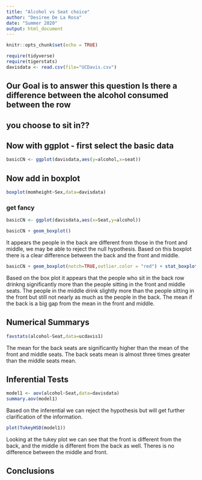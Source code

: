 ```yaml
---
title: "Alcohol vs Seat choice"
author: "Desiree De La Rosa"
date: "Summer 2020"
output: html_document
---
```


```r
knitr::opts_chunk$set(echo = TRUE)
```

```r
require(tidyverse)
require(tigerstats)
davisdata <- read.csv(file="UCDavis.csv")
```
## Our Goal is to answer this question Is there a difference between the alcohol consumed between the row
## you choose to sit in??

## Now with ggplot - first select the basic data

```r
basicCN <- ggplot(davisdata,aes(y=alcohol,x=seat))
```

## Now add in boxplot

```r
boxplot(momheight~Sex,data=davisdata)
```

  
### get fancy  


```r
basicCN <- ggplot(davisdata,aes(x=Seat,y=alcohol))

basicCN + geom_boxplot()
```
  
  It appears the people in the back are different from those in the front and middle, we may be able to reject the null hypothesis. Based on this boxplot there is a clear difference between the back and the front and middle.

```r
basicCN + geom_boxplot(notch=TRUE,outlier.color = "red") + stat_boxplot(geom ='errorbar') + labs(title="Fancy notch boxplot \n with 2 lines")
```

Based on the box plot it appears that the people who sit in the back row drinkng significantly more than the people sitting in the front and middle seats. The people in the middle drink slightly more than the people sitting in the front but still not nearly as much as the people in the back. The mean if the back is a big gap from the mean in the front and middle. 

## Numerical Summarys 


```r
favstats(alcohol~Seat,data=ucdavis1)
```

The mean for the back seats are significantly higher than the mean of the front and middle seats. The back seats mean is almost three times greater than the middle seats mean.

## Inferential Tests


```r
model1 <- aov(alcohol~Seat,data=davisdata)
summary.aov(model1)
```

Based on the inferential we can reject the hypothesis but will get further clarification of the information.


```r
plot(TukeyHSD(model1))
```

Looking at the tukey plot we can see that the front is different from the back, and the middle is different from the back as well. Theres is no difference between the middle and front.

## Conclusions


